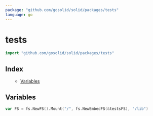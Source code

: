 ```yaml
---
package: "github.com/gosolid/solid/packages/tests"
language: go
---
```


# tests

```go
import "github.com/gosolid/solid/packages/tests"
```

## Index

<ul>

- [Variables](<#Variables>)



</ul>

<a id="Variables" />

## Variables

<a name="FS"></a>

```go
var FS = fs.NewFS().Mount("/", fs.NewEmbedFS(&testsFS), "/lib")
```

